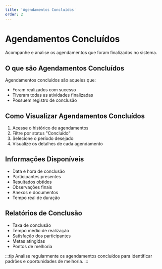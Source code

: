```yaml
---
title: 'Agendamentos Concluídos'
order: 2
---
```


# Agendamentos Concluídos

Acompanhe e analise os agendamentos que foram finalizados no sistema.

## O que são Agendamentos Concluídos

Agendamentos concluídos são aqueles que:
- Foram realizados com sucesso
- Tiveram todas as atividades finalizadas
- Possuem registro de conclusão

## Como Visualizar Agendamentos Concluídos

1. Acesse o histórico de agendamentos
2. Filtre por status "Concluído"
3. Selecione o período desejado
4. Visualize os detalhes de cada agendamento

## Informações Disponíveis

- Data e hora de conclusão
- Participantes presentes
- Resultados obtidos
- Observações finais
- Anexos e documentos
- Tempo real de duração

## Relatórios de Conclusão

- Taxa de conclusão
- Tempo médio de realização
- Satisfação dos participantes
- Metas atingidas
- Pontos de melhoria

:::tip
Analise regularmente os agendamentos concluídos para identificar padrões e oportunidades de melhoria.
::: 